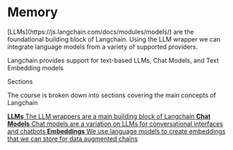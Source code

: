 
<Meta title="Memory/Intro" />

<style>
  {`
    .subheading {
      --mediumdark: '#d1d1d1';
      font-weight: 700;
      font-size: 13px;
      color: #000066;
      letter-spacing: 6px;
      line-height: 24px;
      text-transform: uppercase;
      margin-bottom: 12px;
      margin-top: 40px;
    }

    .link-list {
      display: grid;
      grid-template-columns: 1fr;
      grid-template-rows: 1fr 1fr;
      row-gap: 10px;
    }

    @media (min-width: 620px) {
      .link-list {
        row-gap: 20px;
        column-gap: 20px;
        grid-template-columns: 1fr 1fr;
      }
    }

    @media all and (-ms-high-contrast:none) {
    .link-list {
        display: -ms-grid;
        -ms-grid-columns: 1fr 1fr;
        -ms-grid-rows: 1fr 1fr;
      }
    }

    .link-item {
      display: block;
      padding: 20px;
      border: 1px solid #d1d1d1;
      border-radius: 5px;
      transition: background 150ms ease-out, border 150ms ease-out, transform 150ms ease-out;
      color: #333333;
      display: flex;
      align-items: flex-start;
    }

    .link-item:hover {
      border-color: #1EA7FD50;
      transform: translate3d(0, -3px, 0);
      box-shadow: rgba(0, 0, 0, 0.08) 0 3px 10px 0;
    }

    .link-item:active {
      border-color: #1EA7FD;
      transform: translate3d(0, 0, 0);
    }

    .link-item strong {
      font-weight: 700;
      display: block;
      margin-bottom: 2px;
    }

    .link-item img {
      height: 40px;
      width: 40px;
      margin-right: 15px;
      flex: none;
    }

    .link-item span,
    .link-item p {
      margin: 0;
      font-size: 14px;
      line-height: 20px;
    }

    .tip {
      display: inline-block;
      border-radius: 1em;
      font-size: 11px;
      line-height: 12px;
      font-weight: 700;
      background: #E7FDD8;
      color: #66BF3C;
      padding: 4px 12px;
      margin-right: 10px;
      vertical-align: top;
    }

    .tip-wrapper {
      font-size: 13px;
      line-height: 20px;
      margin-top: 40px;
      margin-bottom: 40px;
    }

    .tip-wrapper code {
      font-size: 12px;
      display: inline-block;
    }
  `}
</style>

# Memory

<p>
  [LLMs](https://js.langchain.com/docs/modules/models/) are the foundational building block of Langchain. Using the LLM
  wrapper we can integrate language models from a variety of supported providers.
</p>

<p>Langchain provides support for text-based LLMs, Chat Models, and Text Embedding models</p>

<div className="subheading">Sections</div>

<p>The course is broken down into sections covering the main concepts of Langchain</p>
<div className="link-list">
  <a className="link-item" href="https://storybook.js.org/docs/react/configure/webpack" target="_blank">
    <span>
      <strong>LLMs</strong>
      The LLM wrappers are a main building block of Langchain
    </span>
  </a>
  <a className="link-item" href="https://storybook.js.org/docs/react/addons/addon-types" target="_blank">
    <span>
      <strong>Chat Models</strong>
      Chat models are a variation on LLMs for conversational interfaces and chatbots
    </span>
  </a>
  <a className="link-item" href="https://storybook.js.org/docs/react/configure/styling-and-css" target="_blank">
    <span>
      <strong>Embeddings</strong>
      We use language models to create embeddings that we can store for data augmented chains
    </span>
  </a>
</div>
